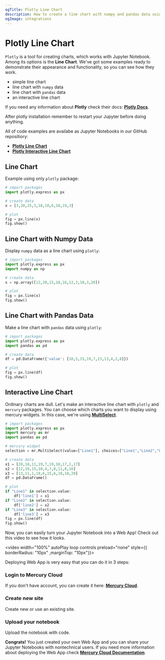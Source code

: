 ```yaml
---
ogTitle: Plotly Line Chart 
description: How to create a line chart with numpy and pandas data using the plotly (Python package) in Jupyter Notebook.
ogImage: integrations
---
```



# Plotly Line Chart

`Plotly` is a tool for creating charts, which works with Jupyter Notebook. Among its options is the **Line Chart**. We've got some examples ready to demonstrate their appearance and functionality, so you can see how they work.

- simple line chart  
- line chart with `numpy` data
- line chart with `pandas` data
- an interactive line chart 

If you need any information about **Plotly** check their docs: [**Plotly Docs**](https://plotly.com/python/).

<Callout type="info">
  After plotly installation remember to restart your Jupyter before doing anything.
</Callout>

All of code examples are availabe as Jupyter Notebooks in our GitHub repositiory:
- [**Plotly Line Chart**](https://github.com/mljar/mercury-integrations/blob/main/visualizations/plotly/plotly-line-chart.ipynb)
- [**Plotly Interactive Line Chart**](https://github.com/mljar/mercury-integrations/blob/main/visualizations/plotly/plotly-interactive-line-chart.ipynb)

## Line Chart 

Example using only `plotly` package:

```python 
# import packages 
import plotly.express as px 

# create data 
x = [3,20,15,3,18,10,6,18,19,3]

# plot 
fig = px.line(x)
fig.show()
```

<Screenshot src={simplechartPng} alt="Simple plotly line chart" />

## Line Chart with Numpy Data 

Display `numpy` data as a line chart using `plotly`:

```python 
# import packages 
import plotly.express as px 
import numpy as np 

# create data 
x = np.array([12,20,15,18,16,12,3,10,3,20])

# plot 
fig = px.line(x)
fig.show()
```

<Screenshot src={numpychartPng} alt="Plotly line chart with numpy data. " />

## Line Chart with Pandas Data 

Make a line chart with `pandas` data using `plotly`:

```python 
# import packages 
import plotly.express as px 
import pandas as pd 

# create data 
df = pd.DataFrame({'value': [10,5,15,19,7,13,13,4,2,8]})

# plot 
fig = px.line(df)
fig.show()
```

<Screenshot src={pandaschartPng} alt="Plotly line chart with pandas data." />

## Interactive Line Chart 

Ordinary charts are dull. Let's make an interactive line chart with `plotly` and `mercury` packages. You can choose which charts you want to display using mercury widgets. In this case, we're using [**MultiSelect**](https://runmercury.com/docs/input-widgets/multiselect/).

```python 
# import packages 
import plotly.express as px 
import mercury as mr 
import pandas as pd
```

```python 
# mercury widget 
selection = mr.MultiSelect(value=["Line1"], choices=["Line1","Line2","Line3"], label="Choose plots")
```

```python 
# create data 
x1 = [20,18,11,19,7,19,10,17,2,17]
x2 = [12,10,15,10,4,7,8,11,8,16]
x3 = [13,11,1,18,6,15,6,10,18,20]
df = pd.DataFrame()

# plot 
if "Line1" in selection.value:
    df['line1'] = x1
if "Line2" in selection.value:
    df['line2'] = x2
if "Line3" in selection.value:
    df['line3'] = x3
fig = px.line(df)
fig.show()
```

Now, you can easily turn your Jupyter Notebook into a Web App! Check out this video to see how it looks.

<video width="100%" autoPlay loop controls preload="none" style={{ borderRadius: "10px" ,marginTop: "10px"}}>
  <source
    src="/images/integrations/plotly/line-chart/plotly-mercury.mp4"
    type="video/mp4"
  />
</video>

Deploying Web App is very easy that you can do it in 3 steps:

<div className="steps-container">

### Login to Mercury Cloud

If you don't have account, you can create it here: [**Mercury Cloud**](https://cloud.runmercury.com/register).

### Create new site

Create new or use an existing site. 

### Upload your notebook

Upload the notebook with code.

</div>

**Congrats!** You just created your own Web App and you can share your Jupyter Notebooks with nontechnical users. If you need more information about deploying the Web App check [**Mercury Cloud Documentation**](https://runmercury.com/docs/cloud/).